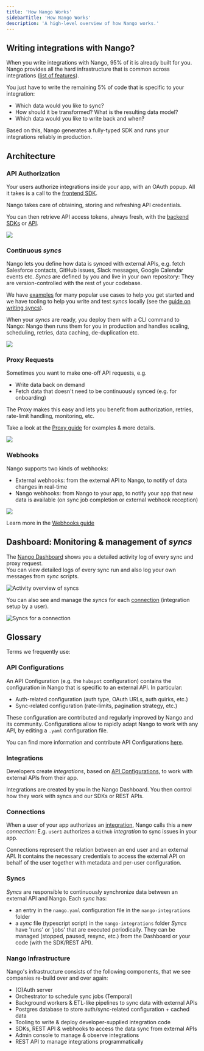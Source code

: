 ```yaml
---
title: 'How Nango Works'
sidebarTitle: 'How Nango Works'
description: 'A high-level overview of how Nango works.'
---
```


## Writing integrations with Nango?

When you write integrations with Nango, 95% of it is already built for you. Nango provides all the hard infrastructure that is common across integrations ([list of features](/introduction#nango-at-a-glance)).

You just have to write the remaining 5% of code that is specific to your integration:

-   Which data would you like to sync? 
-   How should it be transformed? What is the resulting data model?
-   Which data would you like to write back and when?

Based on this, Nango generates a fully-typed SDK and runs your integrations reliably in production.

## Architecture

### API Authorization

Your users authorize integrations inside your app, with an OAuth popup. All it takes is a call to the [frontend SDK](/sdks/frontend). 

Nango takes care of obtaining, storing and refreshing API credentials. 

You can then retrieve API access tokens, always fresh, with the [backend SDKs](sdks) or [API](api-reference).

<Frame caption="OAuth Architecture">
  <img src="/images/nango-auth-architecture.png" />
</Frame>

### Continuous _syncs_

Nango lets you define how data is synced with external APIs, e.g. fetch Salesforce contacts, GitHub issues, Slack messages, Google Calendar events etc.
_Syncs_ are defined by you and live in your own repository: They are version-controlled with the rest of your codebase.

We have [examples](/examples) for many popular use cases to help you get started and we have tooling to help you write and test _syncs_ locally (see the [guide on writing syncs](guides/sync)).

When your _syncs_ are ready, you deploy them with a CLI command to Nango: Nango then runs them for you in production and handles scaling, scheduling, retries, data caching, de-duplication etc.


<Frame caption="Continuous Sync Architecture">
  <img src="/images/nango-sync-architecture.png" />
</Frame>

### Proxy Requests

Sometimes you want to make one-off API requests, e.g.
- Write data back on demand
- Fetch data that doesn't need to be continuously synced (e.g. for onboarding)

The Proxy makes this easy and lets you benefit from authorization, retries, rate-limit handling, monitoring, etc.

Take a look at the [Proxy guide](/guides/proxy) for examples & more details.

<Frame caption="Proxy Architecture">
  <img src="/images/nango-proxy-architecture.png" />
</Frame>

### Webhooks

Nango supports two kinds of webhooks:
- External webhooks: from the external API to Nango, to notify of data changes in real-time
- Nango webhooks: from Nango to your app, to notify your app that new data is available (on sync job completion or external webhook reception)

<Frame caption="Webhooks Architecture">
  <img src="/images/nango-webhooks-architecture.png" />
</Frame>

Learn more in the [Webhooks guide](/guides/webhooks)

## Dashboard: Monitoring & management of _syncs_

The [Nango Dashboard](https://app.nango.dev) shows you a detailed activity log of every sync and proxy request.  
You can view detailed logs of every sync run and also log your own messages from _sync_ scripts.

![Activity overview of syncs](/images/nango-sync/nango-sync-activity.png)

You can also see and manage the _syncs_ for each [connection](/core-concepts#connections) (integration setup by a user).

![Syncs for a connection](/images/nango-sync/nango-connection-sync.png)

## Glossary

Terms we frequently use:

### API Configurations[](#api-configurations)

An API Configuration (e.g. the `hubspot` configuration) contains the configuration in Nango that is specific to an external API. In particular:

-   Auth-related configuration (auth type, OAuth URLs, auth quirks, etc.)
-   Sync-related configuration (rate-limits, pagination strategy, etc.)

These configuration are contributed and regularly improved by Nango and its community. Configurations allow to rapidly adapt Nango to work with any API, by editing a `.yaml` configuration file.

You can find more information and contribute API Configurations [here](/contribute).

### Integrations[](#integrations)

Developers create _integrations_, based on [API Configurations](/core-concepts#api-configurations), to work with external APIs from their app.

Integrations are created by you in the Nango Dashboard. You then control how they work with syncs and our SDKs or REST APIs.

### Connections[](#connections)

When a user of your app authorizes an [integration](/core-concepts#integrations), Nango calls this a new _connection_: E.g. `user1` authorizes a `Github` _integration_ to sync issues in your app.

Connections represent the relation between an end user and an external API. It contains the necessary credentials to access the external API on behalf of the user together with metadata and per-user configuration.

### Syncs[](#syncs)
_Syncs_ are responsible to continuously synchronize data between an external API and Nango. Each _sync_ has: 
- an entry in the `nango.yaml` configuration file in the `nango-integrations` folder
- a _sync_ file (typescript script) in the `nango-integrations` folder
_Syncs_ have 'runs' or 'jobs' that are executed periodically. They can be managed (stopped, paused, resync, etc.) from the Dashboard or your code (with the SDK/REST API).

### Nango Infrastructure[](#nango-infrastructure)

Nango's infrastructure consists of the following components, that we see companies re-build over and over again:

-   (O)Auth server
-   Orchestrator to schedule sync jobs (Temporal)
-   Background workers & ETL-like pipelines to sync data with external APIs
-   Postgres database to store auth/sync-related configuration + cached data
-   Tooling to write & deploy developer-supplied integration code
-   SDKs, REST API & webhooks to access the data sync from external APIs
-   Admin console to manage & observe integrations
-   REST API to manage integrations programmatically
